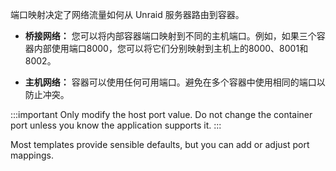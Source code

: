 端口映射决定了网络流量如何从 Unraid 服务器路由到容器。

- **桥接网络：** 您可以将内部容器端口映射到不同的主机端口。例如，如果三个容器内部使用端口8000，您可以将它们分别映射到主机上的8000、8001和8002。

- **主机网络：** 容器可以使用任何可用端口。避免在多个容器中使用相同的端口以防止冲突。

:::important
Only modify the host port value. Do not change the container port unless you know the application supports it.
:::

Most templates provide sensible defaults, but you can add or adjust port mappings.
